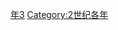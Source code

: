 {{Catnav|頁面分類|历史|歷史時代|年|2世纪各年}}

{{catmore}}
{{Commons category|143}}

[[Category:140年代|年3]]
[[Category:2世纪各年|Category:2世纪各年]]